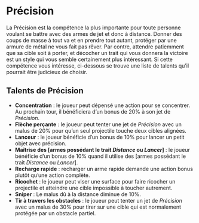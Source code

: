 # Précision
La Précision est la compétence la plus importante pour toute personne voulant se battre avec des armes de jet et donc à distance. Donner des coups de masse à tout va et en prendre tout autant, protéger par une armure de métal ne vous fait pas rêver. Par contre, attendre patiemment que sa cible soit à porter, et décocher un trait qui vous donnera la victoire est un style qui vous semble certainement plus intéressant. Si cette compétence vous intéresse, ci-dessous se trouve une liste de talents qu'il pourrait être judicieux de choisir.

## Talents de Précision

- **Concentration** : le joueur peut dépensé une action pour se concentrer. Au prochain tour, il bénéficiera d'un bonus de 20% à son jet de *Précision*. 
- **Flèche perçante** : le joueur peut tenter une jet de *Précision* avec un malus de 20% pour qu'un seul projectile touche deux cibles alignées. 
- **Lanceur** : le joueur bénéficie d'un bonus de 10% pour lancer un petit objet avec précision. 
- **Maîtrise des [armes possédant le trait *Distance* ou *Lancer*]** : le joueur bénéficie d'un bonus de 10% quand il utilise des [armes possédant le trait *Distance* ou *Lancer*]. 
- **Recharge rapide** : recharger un arme rapide demande une action bonus plutôt qu'une action complète. 
- **Ricochet** : le joueur peut viser une surface pour faire ricocher un projectile et atteindre une cible impossible à toucher autrement.
- **Sniper** : Le malus dû à la distance diminue de 10%.
- **Tir à travers les obstacles** : le joueur peut tenter un jet de *Précision* avec un malus de 30% pour tirer sur une cible qui est normalement protégée par un obstacle partiel. 


